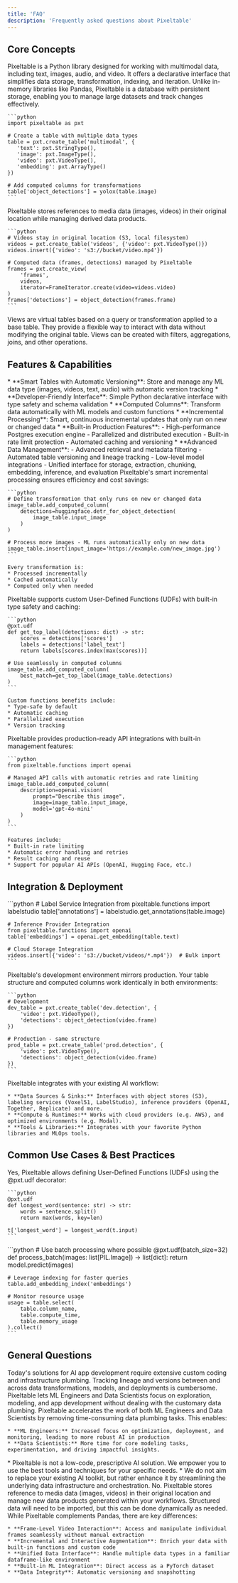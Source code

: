 ```yaml
---
title: 'FAQ'
description: 'Frequently asked questions about Pixeltable'
---
```


## Core Concepts

<AccordionGroup>
  <Accordion title="What is Pixeltable?">
    Pixeltable is a Python library designed for working with multimodal data, including text, images, audio, and video. It offers a declarative interface that simplifies data storage, transformation, indexing, and iteration. Unlike in-memory libraries like Pandas, Pixeltable is a database with persistent storage, enabling you to manage large datasets and track changes effectively.

    ```python
    import pixeltable as pxt

    # Create a table with multiple data types
    table = pxt.create_table('multimodal', {
       'text': pxt.StringType(),
       'image': pxt.ImageType(),
       'video': pxt.VideoType(), 
       'embedding': pxt.ArrayType()
    })

    # Add computed columns for transformations
    table['object_detections'] = yolox(table.image)
    ```
  </Accordion>

  <Accordion title="How does Pixeltable handle data storage?">
    Pixeltable stores references to media data (images, videos) in their original location while managing derived data products.

    ```python
    # Videos stay in original location (S3, local filesystem)
    videos = pxt.create_table('videos', {'video': pxt.VideoType()})
    videos.insert({'video': 's3://bucket/video.mp4'})

    # Computed data (frames, detections) managed by Pixeltable 
    frames = pxt.create_view(
        'frames',
        videos,
        iterator=FrameIterator.create(video=videos.video)
    )
    frames['detections'] = object_detection(frames.frame)
    ```
  </Accordion>

  <Accordion title="What are Pixeltable views?">
    Views are virtual tables based on a query or transformation applied to a base table. They provide a flexible way to interact with data without modifying the original table. Views can be created with filters, aggregations, joins, and other operations.
  </Accordion>
</AccordionGroup>

## Features & Capabilities

<AccordionGroup>
  <Accordion title="What are the key features of Pixeltable?">
    * **Smart Tables with Automatic Versioning**: Store and manage any ML data type (images, videos, text, audio) with automatic version tracking
    * **Developer-Friendly Interface**: Simple Python declarative interface with type safety and schema validation
    * **Computed Columns**: Transform data automatically with ML models and custom functions
    * **Incremental Processing**: Smart, continuous incremental updates that only run on new or changed data
    * **Built-in Production Features**:
      - High-performance Postgres execution engine
      - Parallelized and distributed execution
      - Built-in rate limit protection
      - Automated caching and versioning
    * **Advanced Data Management**:
      - Advanced retrieval and metadata filtering
      - Automated table versioning and lineage tracking
      - Low-level model integrations
      - Unified interface for storage, extraction, chunking, embedding, inference, and evaluation
  </Accordion>

  <Accordion title="How does incremental processing work?">
    Pixeltable's smart incremental processing ensures efficiency and cost savings:

    ```python
    # Define transformation that only runs on new or changed data
    image_table.add_computed_column(
        detections=huggingface.detr_for_object_detection(
            image_table.input_image
        )
    )

    # Process more images - ML runs automatically only on new data
    image_table.insert(input_image='https://example.com/new_image.jpg')
    ```

    Every transformation is:
    * Processed incrementally
    * Cached automatically  
    * Computed only when needed
  </Accordion>

  <Accordion title="How can I extend Pixeltable with custom functions?">
    Pixeltable supports custom User-Defined Functions (UDFs) with built-in type safety and caching:

    ```python
    @pxt.udf
    def get_top_label(detections: dict) -> str:
        scores = detections['scores']
        labels = detections['label_text']
        return labels[scores.index(max(scores))]
    
    # Use seamlessly in computed columns
    image_table.add_computed_column(
        best_match=get_top_label(image_table.detections)
    )
    ```

    Custom functions benefits include:
    * Type-safe by default
    * Automatic caching
    * Parallelized execution
    * Version tracking
  </Accordion>

  <Accordion title="How does Pixeltable handle API integrations?">
    Pixeltable provides production-ready API integrations with built-in management features:

    ```python
    from pixeltable.functions import openai

    # Managed API calls with automatic retries and rate limiting
    image_table.add_computed_column(
        description=openai.vision(
            prompt="Describe this image",
            image=image_table.input_image,
            model='gpt-4o-mini'
        )
    )
    ```

    Features include:
    * Built-in rate limiting
    * Automatic error handling and retries
    * Result caching and reuse
    * Support for popular AI APIs (OpenAI, Hugging Face, etc.)
  </Accordion>
</AccordionGroup>

## Integration & Deployment

<AccordionGroup>
  <Accordion title="What external services can I integrate?">
    ```python
    # Label Service Integration
    from pixeltable.functions import labelstudio
    table['annotations'] = labelstudio.get_annotations(table.image)

    # Inference Provider Integration
    from pixeltable.functions import openai
    table['embeddings'] = openai.get_embedding(table.text)

    # Cloud Storage Integration
    videos.insert({'video': 's3://bucket/videos/*.mp4'})  # Bulk import
    ```
  </Accordion>

  <Accordion title="How do I deploy to production?">
    Pixeltable's development environment mirrors production. Your table structure and computed columns work identically in both environments:

    ```python
    # Development
    dev_table = pxt.create_table('dev.detection', {
        'video': pxt.VideoType(),
        'detections': object_detection(video.frame)
    })

    # Production - same structure
    prod_table = pxt.create_table('prod.detection', {
        'video': pxt.VideoType(),
        'detections': object_detection(video.frame)
    })
    ```
  </Accordion>

  <Accordion title="How does Pixeltable fit into existing stacks?">
    Pixeltable integrates with your existing AI workflow:

    * **Data Sources & Sinks:** Interfaces with object stores (S3), labeling services (Voxel51, LabelStudio), inference providers (OpenAI, Together, Replicate) and more.
    * **Compute & Runtimes:** Works with cloud providers (e.g. AWS), and optimized environments (e.g. Modal).
    * **Tools & Libraries:** Integrates with your favorite Python libraries and MLOps tools.
  </Accordion>
</AccordionGroup>

## Common Use Cases & Best Practices

<AccordionGroup>
  <Accordion title="Can I define custom functions to process data in Pixeltable?">
    Yes, Pixeltable allows defining User-Defined Functions (UDFs) using the @pxt.udf decorator:

    ```python
    @pxt.udf
    def longest_word(sentence: str) -> str:
        words = sentence.split()
        return max(words, key=len)

    t['longest_word'] = longest_word(t.input)
    ```
  </Accordion>

  <Accordion title="How do I optimize performance?">
    ```python
    # Use batch processing where possible
    @pxt.udf(batch_size=32)
    def process_batch(images: list[PIL.Image]) -> list[dict]:
        return model.predict(images)

    # Leverage indexing for faster queries
    table.add_embedding_index('embeddings')

    # Monitor resource usage
    usage = table.select(
        table.column_name,
        table.compute_time,
        table.memory_usage
    ).collect()
    ```
  </Accordion>
</AccordionGroup>

## General Questions

<AccordionGroup>
  <Accordion title="What problems does Pixeltable solve?">
    Today's solutions for AI app development require extensive custom coding and infrastructure plumbing. Tracking lineage and versions between and across data transformations, models, and deployments is cumbersome. Pixeltable lets ML Engineers and Data Scientists focus on exploration, modeling, and app development without dealing with the customary data plumbing.
  </Accordion>

  <Accordion title="Who is Pixeltable for?">
    Pixeltable accelerates the work of both ML Engineers and Data Scientists by removing time-consuming data plumbing tasks. This enables:

    * **ML Engineers:** Increased focus on optimization, deployment, and monitoring, leading to more robust AI in production
    * **Data Scientists:** More time for core modeling tasks, experimentation, and driving impactful insights.
  </Accordion>

  <Accordion title="What is Pixeltable not?">
    * Pixeltable is not a low-code, prescriptive AI solution. We empower you to use the best tools and techniques for your specific needs.
    * We do not aim to replace your existing AI toolkit, but rather enhance it by streamlining the underlying data infrastructure and orchestration.
  </Accordion>

  <Accordion title="Do I need to move all my data to Pixeltable?">
    No. Pixeltable stores reference to media data (images, videos) in their original location and manage new data products generated within your workflows. Structured data will need to be imported, but this can be done dynamically as needed.
  </Accordion>

  <Accordion title="How is Pixeltable different from Pandas?">
    While Pixeltable complements Pandas, there are key differences:

    * **Frame-Level Video Interaction**: Access and manipulate individual frames seamlessly without manual extraction
    * **Incremental and Interactive Augmentation**: Enrich your data with built-in functions and custom code
    * **Unified Data Interface**: Handle multiple data types in a familiar dataframe-like environment
    * **Built-in ML Integration**: Direct access as a PyTorch dataset
    * **Data Integrity**: Automatic versioning and snapshotting
  </Accordion>
</AccordionGroup>